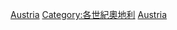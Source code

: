{{Portal|奧地利}}
{{Commons category|Austria in the 20th century|20th century in Austria}}

[[Category:20世紀各國|Austria]]
[[Category:各世紀奧地利|Category:各世紀奧地利]]
[[Category:20世紀歐洲|Austria]]